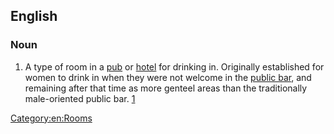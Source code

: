 ==English==
===Noun===
{{en-noun|sg=[[ladies]]' [[lounge]]}}
# {{Australia}} A type of room in a [[pub]] or [[hotel]] for drinking in.  Originally established for women to drink in when they were not welcome in the [[public bar]], and remaining after that time as more genteel areas than the traditionally male-oriented public bar. [http://www.abc.net.au/gnt/history/Transcripts/s971451.htm]
[[Category:en:Rooms]]